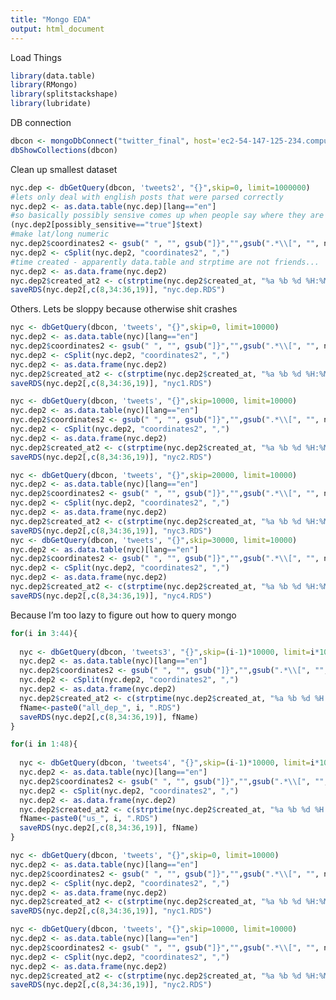 ```yaml
---
title: "Mongo EDA"
output: html_document
---
```


Load Things

```r
library(data.table)
library(RMongo)
library(splitstackshape)
library(lubridate)
```

DB connection

```r
dbcon <- mongoDbConnect("twitter_final", host='ec2-54-147-125-234.compute-1.amazonaws.com:27017', port=27017)
dbShowCollections(dbcon)
```

Clean up smallest dataset


```r
nyc.dep <- dbGetQuery(dbcon, 'tweets2', "{}",skip=0, limit=1000000)
#lets only deal with english posts that were parsed correctly
nyc.dep2 <- as.data.table(nyc.dep)[lang=="en"]
#so basically possibly sensive comes up when people say where they are
(nyc.dep2[possibly_sensitive=="true"]$text)
#make lat/long numeric
nyc.dep2$coordinates2 <- gsub(" ", "", gsub("]}","",gsub(".*\\[", "", nyc.dep2$coordinates)))
nyc.dep2 <- cSplit(nyc.dep2, "coordinates2", ",")
#time created - apparently data.table and strptime are not friends...
nyc.dep2 <- as.data.frame(nyc.dep2)
nyc.dep2$created_at2 <- c(strptime(nyc.dep2$created_at, "%a %b %d %H:%M:%S %z %Y", tz = "GMT") )
saveRDS(nyc.dep2[,c(8,34:36,19)], "nyc.dep.RDS")

```

Others. Lets be sloppy because otherwise shit crashes

```r

nyc <- dbGetQuery(dbcon, 'tweets', "{}",skip=0, limit=10000)
nyc.dep2 <- as.data.table(nyc)[lang=="en"]
nyc.dep2$coordinates2 <- gsub(" ", "", gsub("]}","",gsub(".*\\[", "", nyc.dep2$coordinates)))
nyc.dep2 <- cSplit(nyc.dep2, "coordinates2", ",")
nyc.dep2 <- as.data.frame(nyc.dep2)
nyc.dep2$created_at2 <- c(strptime(nyc.dep2$created_at, "%a %b %d %H:%M:%S %z %Y", tz = "GMT") )
saveRDS(nyc.dep2[,c(8,34:36,19)], "nyc1.RDS")

nyc <- dbGetQuery(dbcon, 'tweets', "{}",skip=10000, limit=10000)
nyc.dep2 <- as.data.table(nyc)[lang=="en"]
nyc.dep2$coordinates2 <- gsub(" ", "", gsub("]}","",gsub(".*\\[", "", nyc.dep2$coordinates)))
nyc.dep2 <- cSplit(nyc.dep2, "coordinates2", ",")
nyc.dep2 <- as.data.frame(nyc.dep2)
nyc.dep2$created_at2 <- c(strptime(nyc.dep2$created_at, "%a %b %d %H:%M:%S %z %Y", tz = "GMT") )
saveRDS(nyc.dep2[,c(8,34:36,19)], "nyc2.RDS")

nyc <- dbGetQuery(dbcon, 'tweets', "{}",skip=20000, limit=10000)
nyc.dep2 <- as.data.table(nyc)[lang=="en"]
nyc.dep2$coordinates2 <- gsub(" ", "", gsub("]}","",gsub(".*\\[", "", nyc.dep2$coordinates)))
nyc.dep2 <- cSplit(nyc.dep2, "coordinates2", ",")
nyc.dep2 <- as.data.frame(nyc.dep2)
nyc.dep2$created_at2 <- c(strptime(nyc.dep2$created_at, "%a %b %d %H:%M:%S %z %Y", tz = "GMT") )
saveRDS(nyc.dep2[,c(8,34:36,19)], "nyc3.RDS")
nyc <- dbGetQuery(dbcon, 'tweets', "{}",skip=30000, limit=10000)
nyc.dep2 <- as.data.table(nyc)[lang=="en"]
nyc.dep2$coordinates2 <- gsub(" ", "", gsub("]}","",gsub(".*\\[", "", nyc.dep2$coordinates)))
nyc.dep2 <- cSplit(nyc.dep2, "coordinates2", ",")
nyc.dep2 <- as.data.frame(nyc.dep2)
nyc.dep2$created_at2 <- c(strptime(nyc.dep2$created_at, "%a %b %d %H:%M:%S %z %Y", tz = "GMT") )
saveRDS(nyc.dep2[,c(8,34:36,19)], "nyc4.RDS")

```

Because I'm too lazy to figure out how to query mongo

```r

for(i in 3:44){
  
  nyc <- dbGetQuery(dbcon, 'tweets3', "{}",skip=(i-1)*10000, limit=i*10000)
  nyc.dep2 <- as.data.table(nyc)[lang=="en"]
  nyc.dep2$coordinates2 <- gsub(" ", "", gsub("]}","",gsub(".*\\[", "", nyc.dep2$coordinates)))
  nyc.dep2 <- cSplit(nyc.dep2, "coordinates2", ",")
  nyc.dep2 <- as.data.frame(nyc.dep2)
  nyc.dep2$created_at2 <- c(strptime(nyc.dep2$created_at, "%a %b %d %H:%M:%S %z %Y", tz = "GMT") )
  fName<-paste0("all_dep_", i, ".RDS")
  saveRDS(nyc.dep2[,c(8,34:36,19)], fName)
}

for(i in 1:48){
  
  nyc <- dbGetQuery(dbcon, 'tweets4', "{}",skip=(i-1)*10000, limit=i*10000)
  nyc.dep2 <- as.data.table(nyc)[lang=="en"]
  nyc.dep2$coordinates2 <- gsub(" ", "", gsub("]}","",gsub(".*\\[", "", nyc.dep2$coordinates)))
  nyc.dep2 <- cSplit(nyc.dep2, "coordinates2", ",")
  nyc.dep2 <- as.data.frame(nyc.dep2)
  nyc.dep2$created_at2 <- c(strptime(nyc.dep2$created_at, "%a %b %d %H:%M:%S %z %Y", tz = "GMT") )
  fName<-paste0("us_", i, ".RDS")
  saveRDS(nyc.dep2[,c(8,34:36,19)], fName)
}

nyc <- dbGetQuery(dbcon, 'tweets', "{}",skip=0, limit=10000)
nyc.dep2 <- as.data.table(nyc)[lang=="en"]
nyc.dep2$coordinates2 <- gsub(" ", "", gsub("]}","",gsub(".*\\[", "", nyc.dep2$coordinates)))
nyc.dep2 <- cSplit(nyc.dep2, "coordinates2", ",")
nyc.dep2 <- as.data.frame(nyc.dep2)
nyc.dep2$created_at2 <- c(strptime(nyc.dep2$created_at, "%a %b %d %H:%M:%S %z %Y", tz = "GMT") )
saveRDS(nyc.dep2[,c(8,34:36,19)], "nyc1.RDS")

nyc <- dbGetQuery(dbcon, 'tweets', "{}",skip=10000, limit=10000)
nyc.dep2 <- as.data.table(nyc)[lang=="en"]
nyc.dep2$coordinates2 <- gsub(" ", "", gsub("]}","",gsub(".*\\[", "", nyc.dep2$coordinates)))
nyc.dep2 <- cSplit(nyc.dep2, "coordinates2", ",")
nyc.dep2 <- as.data.frame(nyc.dep2)
nyc.dep2$created_at2 <- c(strptime(nyc.dep2$created_at, "%a %b %d %H:%M:%S %z %Y", tz = "GMT") )
saveRDS(nyc.dep2[,c(8,34:36,19)], "nyc2.RDS")



```